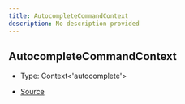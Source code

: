 ```yaml
---
title: AutocompleteCommandContext
description: No description provided
---
```


## AutocompleteCommandContext

- Type: Context\<'autocomplete'>

- [Source](https://github.com/underctrl-io/commandkit/blob/f8cc07d11d2ae5ed7f529adff1649936223e27b2/packages/commandkit/src/app/commands/Context.ts#L66)
